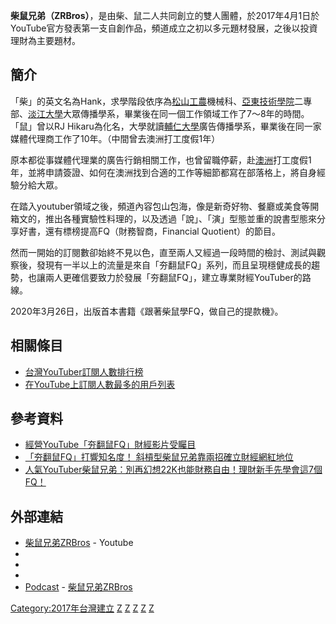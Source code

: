 {{Multiple issues|
{{No footnotes|time=2020-07-23T04:26:43+00:00}}
{{Autobiography|time=2020-08-05T13:20:38+00:00}}
}}
{{Infobox YouTube personality
| header-color       = 
| honorific_prefix   = 
| name               = 柴鼠兄弟
| honorific_suffix   = 
| logo               =
| logo_size          =
| logo_alt           =
| logo caption       =
| image              =
| image_size         = 275px
| alt                = 
| caption            = 
| birth_name         = 
| birth_date         = 
| birth_place        = 
| origin             = 
| nationality        = {{ROC}}
| education          = 
| residence          = 
| occupation         = 
| height             = 
| religion           = 
| partner            = 
| spouse             = 
| signature          = 
| signature_size     = 
| signature_alt      = 
| website            = 
| pseudonym          = 
| channel_direct_url = 
| channels           = [https://www.youtube.com/c/%E6%9F%B4%E9%BC%A0%E5%85%84%E5%BC%9FZRBros/featured 柴鼠兄弟 ]
| creator            = 柴鼠
| years_active       = 2017年4月1日—
| genre              = 投資理財、說書介紹、料理廚藝、試吃、開箱、生活紀錄
| subscribers        = 
91萬 （截至2022年2月25)
日）<br> 
| views              = 30,212,890
| view_date          = 2020年7月12日
| network            = 
| post               = 
| associated_acts    = 
| catchphrase(s)     = 
| silver_button      = yes
| silver_year        = 2018年9月22日
| gold_button        = no
| gold_year          = 
| diamond_button     = no
| diamond_year       = 
| ruby_button        = no
| ruby_year          = 
| module             = 
| stats_update       = 
| extra_information  = 
}}
'''柴鼠兄弟（ZRBros）'''，是由柴、鼠二人共同創立的雙人團體，於2017年4月1日於YouTube官方發表第一支自創作品，頻道成立之初以多元題材發展，之後以投資理財為主要題材。

== 簡介 ==
「柴」的英文名為Hank，求學階段依序為[[松山工農|松山工農]]機械科、[[亞東技術學院|亞東技術學院]]二專部、[[淡江大學|淡江大學]]大眾傳播學系，畢業後在同一個工作領域工作了7～8年的時間。「鼠」曾以RJ Hikaru為化名，大學就讀[[輔仁大學|輔仁大學]]廣告傳播學系，畢業後在同一家媒體代理商工作了10年。（中間曾去澳洲打工度假1年）

原本都從事媒體代理業的廣告行銷相關工作，也曾留職停薪，赴[[澳洲|澳洲]]打工度假1年，並將申請簽證、如何在澳洲找到合適的工作等細節都寫在部落格上，將自身經驗分給大眾。

在踏入youtuber領域之後，頻道內容包山包海，像是新奇好物、餐廳或美食等開箱文的，推出各種實驗性料理的，以及透過「說」、「演」型態並重的說書型態來分享好書，還有標榜提高FQ（財務智商，Financial Quotient）的節目。

然而一開始的訂閱數卻始終不見以色，直至兩人又經過一段時間的檢討、測試與觀察後，發現有一半以上的流量是來自「夯翻鼠FQ」系列，而且呈現穩健成長的趨勢，也讓兩人更確信要致力於發展「夯翻鼠FQ」，建立專業財經YouTuber的路線。

2020年3月26日，出版首本書籍《跟著柴鼠學FQ，做自己的提款機》。

== 相關條目 ==
* [[台灣YouTuber訂閱人數排行榜|台灣YouTuber訂閱人數排行榜]]
* [[在YouTube上訂閱人數最多的用戶列表|在YouTube上訂閱人數最多的用戶列表]]


== 參考資料 ==
{{reflist}}
* [http://smart.businessweekly.com.tw/Reading/WebArticle.aspx?id=68385 經營YouTube「夯翻鼠FQ」財經影片受矚目] {{Wayback|url=http://smart.businessweekly.com.tw/Reading/WebArticle.aspx?id=68385 |date=20200712081910 }}
* [https://www.cmmedia.com.tw/home/articles/14547 「夯翻鼠FQ」打響知名度！ 斜槓型柴鼠兄弟靠兩招確立財經網紅地位] {{Wayback|url=https://www.cmmedia.com.tw/home/articles/14547 |date=20200924090835 }}
* [https://www.moneynet.com.tw/article/10431/%E4%BA%BA%E6%B0%A3YouTuber%E6%9F%B4%E9%BC%A0%E5%85%84%E5%BC%9F%E5%88%A5%E5%86%8D%E5%B9%BB%E6%83%B322K%E4%B9%9F%E8%83%BD%E8%B2%A1%E5%8B%99%E8%87%AA%E7%94%B1%E7%90%86%E8%B2%A1%E6%96%B0%E6%89%8B%E5%85%88%E5%AD%B8%E6%9C%83%E9%80%997%E5%80%8BFQ 人氣YouTuber柴鼠兄弟：別再幻想22K也能財務自由！理財新手先學會這7個FQ！] {{Wayback|url=https://www.moneynet.com.tw/article/10431/%E4%BA%BA%E6%B0%A3YouTuber%E6%9F%B4%E9%BC%A0%E5%85%84%E5%BC%9F%E5%88%A5%E5%86%8D%E5%B9%BB%E6%83%B322K%E4%B9%9F%E8%83%BD%E8%B2%A1%E5%8B%99%E8%87%AA%E7%94%B1%E7%90%86%E8%B2%A1%E6%96%B0%E6%89%8B%E5%85%88%E5%AD%B8%E6%9C%83%E9%80%997%E5%80%8BFQ |date=20200815040212 }}



== 外部連結 ==
* [https://www.youtube.com/channel/UC45i13dEfEVac2IEJT_Nr5Q 柴鼠兄弟ZRBros] {{Wayback|url=https://www.youtube.com/channel/UC45i13dEfEVac2IEJT_Nr5Q |date=20200915193635 }} - Youtube
* {{Facebook|zrbros|柴鼠兄弟}}
* {{Instagram|zrbros|柴鼠兄弟}}
* {{Dcard|@zrbros|柴鼠兄弟}}
* [[Podcast|Podcast]] - [https://www.instagram.com/zrbros/ 柴鼠兄弟ZRBros]


{{Portal bar|台灣|網際網路|人物}}

[[Category:2017年台灣建立|Category:2017年台灣建立]]
[[Category:臺灣團體YouTuber|Z]]
[[Category:台灣YouTube頻道|Z]]
[[Category:輔仁大學校友|Z]]
[[Category:淡江大學校友|Z]]
[[Category:亞東科技大學校友|Z]]